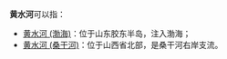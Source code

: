 '''黄水河'''可以指：
*[[黄水河_(渤海)|黄水河 (渤海)]]：位于山东胶东半岛，注入渤海；
*[[黄水河_(桑干河)|黄水河 (桑干河)]]：位于山西省北部，是桑干河右岸支流。

{{disambig|cat=三字河名消歧义|H}}